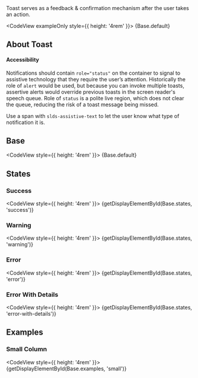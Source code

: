 
<div className="doc lead">
  Toast serves as a feedback & confirmation mechanism after the user takes an action.
</div>

<CodeView exampleOnly style={{ height: '4rem' }}>
  {Base.default}
</CodeView>

## About Toast
#### Accessibility

Notifications should contain `role="status"` on the container to signal to assistive technology that they require the user’s attention. Historically the role of `alert` would be used, but because you can invoke multiple toasts, assertive alerts would override previous toasts in the screen reader's speech queue. Role of `status` is a polite live region, which does not clear the queue, reducing the risk of a toast message being missed.

Use a span with `slds-assistive-text` to let the user know what type of notification it is.

## Base

<CodeView style={{ height: '4rem' }}>
  {Base.default}
</CodeView>

## States

### Success

<CodeView style={{ height: '4rem' }}>
  {getDisplayElementById(Base.states, 'success')}
</CodeView>

### Warning

<CodeView style={{ height: '4rem' }}>
  {getDisplayElementById(Base.states, 'warning')}
</CodeView>

### Error

<CodeView style={{ height: '4rem' }}>
  {getDisplayElementById(Base.states, 'error')}
</CodeView>

### Error With Details

<CodeView style={{ height: '4rem' }}>
  {getDisplayElementById(Base.states, 'error-with-details')}
</CodeView>

## Examples

### Small Column

<CodeView style={{ height: '4rem' }}>
  {getDisplayElementById(Base.examples, 'small')}
</CodeView>
